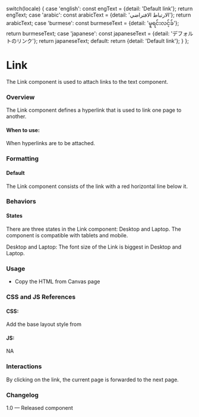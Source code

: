 
  switch(locale) {
    case 'english': const engText = {detail: 'Default link'}; return engText;
    case 'arabic': const arabicText = {detail: 'الارتباط الافتراضي'}; return arabicText;
    case 'burmese': const burmeseText = {detail: 'မူရင်းလင့်ခ်'}; return burmeseText;
    case 'japanese': const japaneseText = {detail: 'デフォルトのリンク'}; return japaneseText;
    default:
      return {detail: 'Default link'};
  }
};

<Meta of={LinksStories} />

# Link

The Link component is used to attach links to the text component.

### Overview

The Link component defines a hyperlink that is used to link one page to another.

#### When to use:

When hyperlinks are to be attached.

### Formatting

#### Default

The Link component consists of the link with a red horizontal line below it.

### Behaviors

#### States

There are three states in the Link component: Desktop and Laptop. The component is compatible with tablets and mobile.

Desktop and Laptop: The font size of the Link is biggest in Desktop and Laptop.

<Canvas>
  <Story of={LinksStories.DefaultLinks} />
</Canvas>

### Usage

* Copy the HTML from Canvas page

### CSS and JS References

#### CSS:

Add the base layout style from



#### JS:

NA

### Interactions

By clicking on the link, the current page is forwarded to the next page.

### Changelog

1.0 — Released component
